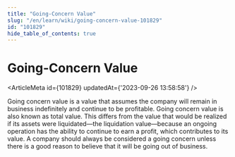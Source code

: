 ```yaml
---
title: "Going-Concern Value"
slug: "/en/learn/wiki/going-concern-value-101829"
id: "101829"
hide_table_of_contents: true
---
```



# Going-Concern Value

<ArticleMeta id={101829} updatedAt={'2023-09-26 13:58:58'} />
<div className='border-solid border-b border-t-0 my-4 border-[var(--ifm-color-gray-300)]' />

Going concern value is a value that assumes the company will remain in business indefinitely and continue to be profitable. Going concern value is also known as total value. This differs from the value that would be realized if its assets were liquidated—the liquidation value—because an ongoing operation has the ability to continue to earn a profit, which contributes to its value. A company should always be considered a going concern unless there is a good reason to believe that it will be going out of business.
